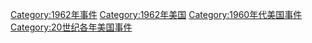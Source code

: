 [[Category:1962年事件|Category:1962年事件]]
[[Category:1962年美国|Category:1962年美国]]
[[Category:1960年代美国事件|Category:1960年代美国事件]]
[[Category:20世纪各年美国事件|Category:20世纪各年美国事件]]